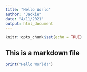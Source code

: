 ```yaml
---
title: "Hello World"
author: "Jackie"
date: "4/11/2021"
output: html_document
---
```


```r
knitr::opts_chunk$set(echo = TRUE)
```

## This is a markdown file

```r
print("Hello World!")
```

